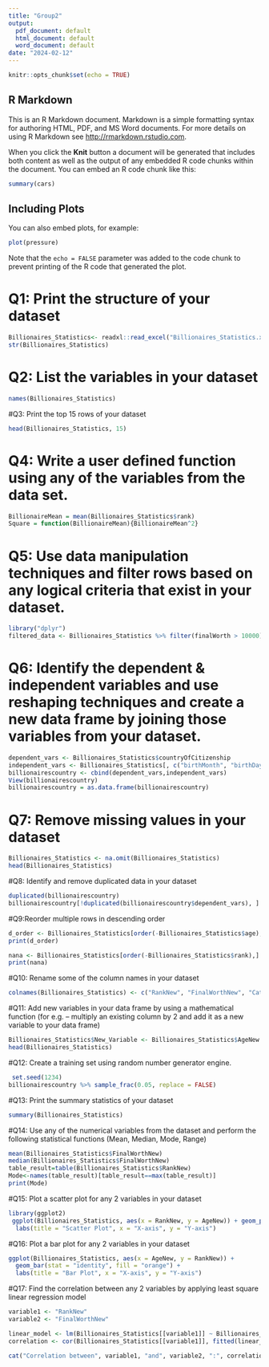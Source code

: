 ---
title: "Group2"
output:
  pdf_document: default
  html_document: default
  word_document: default
date: "2024-02-12"
---

```{r setup, include=FALSE}
knitr::opts_chunk$set(echo = TRUE)
```

## R Markdown

This is an R Markdown document. Markdown is a simple formatting syntax for authoring HTML, PDF, and MS Word documents. For more details on using R Markdown see <http://rmarkdown.rstudio.com>.

When you click the **Knit** button a document will be generated that includes both content as well as the output of any embedded R code chunks within the document. You can embed an R code chunk like this:

```{r cars}
summary(cars)
```

## Including Plots

You can also embed plots, for example:

```{r pressure, echo=FALSE}
plot(pressure)
```

Note that the `echo = FALSE` parameter was added to the code chunk to prevent printing of the R code that generated the plot.

# Q1: Print the structure of your dataset
```{r}
Billionaires_Statistics<- readxl::read_excel("Billionaires_Statistics.xlsx")                        
str(Billionaires_Statistics)
```
# Q2:  List the variables in your dataset
```{r}
names(Billionaires_Statistics)
```
#Q3: Print the top 15 rows of your dataset
```{r}
head(Billionaires_Statistics, 15)
```
# Q4:  Write a user defined function using any of the variables from the data set.
```{r}
BillionaireMean = mean(Billionaires_Statistics$rank)
Square = function(BillionaireMean){BillionaireMean^2}
```

# Q5: Use data manipulation techniques and filter rows based on any logical criteria that exist in your dataset.
```{r}
library("dplyr")
filtered_data <- Billionaires_Statistics %>% filter(finalWorth > 10000)
```

# Q6:  Identify the dependent & independent variables and use reshaping techniques and create a new data frame by joining those variables from your dataset.
```{r}
dependent_vars <- Billionaires_Statistics$countryOfCitizenship
independent_vars <- Billionaires_Statistics[, c("birthMonth", "birthDay")]
billionairescountry <- cbind(dependent_vars,independent_vars)
View(billionairescountry)
billionairescountry = as.data.frame(billionairescountry)
```

# Q7:  Remove missing values in your dataset
```{r}
Billionaires_Statistics <- na.omit(Billionaires_Statistics)
head(Billionaires_Statistics)
```
#Q8:  Identify and remove duplicated data in your dataset
```{r}
duplicated(billionairescountry)
billionairescountry[!duplicated(billionairescountry$dependent_vars), ]
```
#Q9:Reorder multiple rows in descending order

```{r}
d_order <- Billionaires_Statistics[order(-Billionaires_Statistics$age),]
print(d_order)
```
```{r}
nana <- Billionaires_Statistics[order(-Billionaires_Statistics$rank),]
print(nana)
```
#Q10:  Rename some of the column names in your dataset
```{r}
colnames(Billionaires_Statistics) <- c("RankNew", "FinalWorthNew", "CategoryNew", "PersonNameNew", "AgeNew", "CountryNew", "City", "Source", "Industries", "CountryOfCitizenship", "Organization", "SelfMade", "Status", "Gender", "BirthDate", "LastName", "FirstName","Title", "Date", "State", "ResidenceStateRegion", "BirthYear", "BirthMonth", "BirthDay", "CPI_Country", "CPI_Change_Country", "GDP_Country", "GrossTertiaryEducationEnrollment","GrossPrimaryEducationEnrollmentCountry","LifeExpectancyCountry", "TaxRevenueCountryCountry", "TotalTaxRateCountry", "PopulationCountry", "LatitudeCountry", "LongitudeCountry")
```

#Q11:   Add new variables in your data frame by using a mathematical function (for e.g. – multiply an existing column by 2 and add it as a new variable to your data frame)
```{r}
Billionaires_Statistics$New_Variable <- Billionaires_Statistics$AgeNew * 2
head(Billionaires_Statistics)

```

#Q12: Create a training set using random number generator engine.
```{r}
 set.seed(1234)
billionairescountry %>% sample_frac(0.05, replace = FALSE)
```
#Q13: Print the summary statistics of your dataset
```{r}
summary(Billionaires_Statistics)
```
#Q14: Use any of the numerical variables from the dataset and perform the following statistical functions (Mean, Median, Mode, Range)
```{r}
mean(Billionaires_Statistics$FinalWorthNew)
median(Billionaires_Statistics$FinalWorthNew)
table_result=table(Billionaires_Statistics$RankNew)
Mode<-names(table_result)[table_result==max(table_result)]
print(Mode)
```
#Q15:  Plot a scatter plot for any 2 variables in your dataset
```{r}
library(ggplot2)
 ggplot(Billionaires_Statistics, aes(x = RankNew, y = AgeNew)) + geom_point() +
  labs(title = "Scatter Plot", x = "X-axis", y = "Y-axis")
```

#Q16:  Plot a bar plot for any 2 variables in your dataset
```{r}
ggplot(Billionaires_Statistics, aes(x = AgeNew, y = RankNew)) +
  geom_bar(stat = "identity", fill = "orange") +
  labs(title = "Bar Plot", x = "X-axis", y = "Y-axis")
```
#Q17: Find the correlation between any 2 variables by applying least square linear regression model
```{r}
variable1 <- "RankNew"
variable2 <- "FinalWorthNew"

linear_model <- lm(Billionaires_Statistics[[variable1]] ~ Billionaires_Statistics[[variable2]], data = Billionaires_Statistics)
correlation <- cor(Billionaires_Statistics[[variable1]], fitted(linear_model))

cat("Correlation between", variable1, "and", variable2, ":", correlation, "\n")

```

